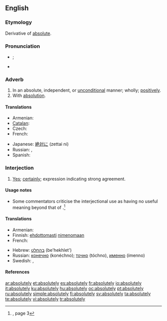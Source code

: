 ==English==

===Etymology===
Derivative of [[absolute]].

===Pronunciation===
* {{IPA|/æb.sʊˈlʊut.lɪi/}}; {{SAMPA|/@b.sU"lu:t.li:/}} {{a|UK}}
* {{audio|en-us-absolutely.ogg|Audio (US)}}

===Adverb===
{{en-adv|-}}

# In an absolute, independent, or [[unconditional]] manner; wholly; [[positively]].
# With [[absolution]].

====Translations====
{{trans-top|in an absolute manner}}
* Armenian: {{t-|hy|անպայման|tr=anpayman|sc=Armn|xs=Armenian}}
* [[Catalan]]: {{t|ca|absolutament}}
* Czech: {{t-|cs|naprosto}}
* French: {{t+|fr|absolument}}
{{trans-mid}}
* Japanese: [[絶対に]] (zettai ni)
* Russian: {{t+|ru|совершенно|tr=sovershénno|sc=Cyrl}}, {{t+|ru|абсолютно|tr=absolyútno|sc=Cyrl}}
* Spanish: {{t+|es|totalmente}}
{{trans-bottom}}

{{trans-top|with absolution}}
{{trans-mid}}
{{trans-bottom}}

===Interjection===
{{en-intj}}

# [[yes|Yes]]; [[certainly]]; expression indicating strong agreement.

====Usage notes====
* Some commentators criticise the interjectional use as having no useful meaning beyond that of {{term|yes|lang=en}}.<ref name="SLE-usage">{{R:She Literally Exploded}}, page 3</ref>

====Translations====
{{trans-top|yes; certainly}}
* Armenian: {{t-|hy|իհարկե|tr=iharke|sc=Armn|xs=Armenian}}
* Finnish: [[ehdottomasti]] [[nimenomaan]]
* French: {{t+|fr|absolument}}
{{trans-mid}}
* Hebrew: [[בהחלט]] (be'hekhlet')
* Russian: [[конечно]] (konéchno); [[точно]] (tóchno), [[именно]] (ímenno)
* Swedish: {{t+|sv|absolut}}, {{t+|sv|definitivt}}
{{trans-bottom}}

====References====
<references/>

[[ar:absolutely]]
[[et:absolutely]]
[[es:absolutely]]
[[fr:absolutely]]
[[io:absolutely]]
[[it:absolutely]]
[[ku:absolutely]]
[[hu:absolutely]]
[[oc:absolutely]]
[[pt:absolutely]]
[[ru:absolutely]]
[[simple:absolutely]]
[[fi:absolutely]]
[[sv:absolutely]]
[[ta:absolutely]]
[[te:absolutely]]
[[vi:absolutely]]
[[tr:absolutely]]